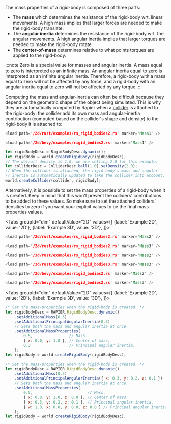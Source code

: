 
The mass properties of a rigid-body is composed of three parts:
- The **mass** which determines the resistance of the rigid-body wrt. linear movements. A high mass implies that
  larger forces are needed to make the rigid-body translate.
- The **angular inertia** determines the resistance of the rigid-body wrt. the angular movements. A high angular
  inertia implies that larger torques are needed to make the rigid-body rotate.
- The **center-of-mass** determines relative to what points torques are applied to the rigid-body.

:::note
Zero is a special value for masses and angular inertia. A mass equal to zero is interpreted as an infinite mass.
An angular inertia equal to zero is interpreted as an infinite angular inertia. Therefore, a rigid-body with a
mass equal to zero will not be affected by any force, and a rigid-body with an angular inertia equal to zero will
not be affected by any torque.
:::

Computing the mass and angular-inertia can often be difficult because they depend on the geometric shape of the
object being simulated. This is why they are automatically computed by Rapier when a [collider](#collider) is
attached to the rigid-body: the collider add its own mass and angular-inertia contribution (computed based on the
collider's shape and density) to the rigid-body it is attached to:

<rapier>

```rust
<load path='/2d/rust/examples/rs_rigid_bodies2.rs' marker='Mass1' />
```

</rapier>

<bevy>

```rust
<load path='/2d/bevy/examples/rigid_bodies2.rs' marker='Mass1' />
```

</bevy>
<js>

```js
let rigidBodyDesc = RigidBodyDesc.dynamic();
let rigidBody = world.createRigidBody(rigidBodyDesc);
// The default density is 1.0, we are setting 2.0 for this example.
let colliderDesc = ColliderDesc.ball(1.0).setDensity(2.0);
// When the collider is attached, the rigid-body's mass and angular
// inertia is automatically updated to take the collider into account.
world.createCollider(collider, rigidBody);
```

</js>

Alternatively, it is possible to set the mass properties of a rigid-body when it is created. Keep in mind that
this won't prevent the colliders' contributions to be added to these values. So make sure to set the attached
colliders' densities to zero if you want your explicit values to be the final mass-properties values.

<rapier>

<Tabs
groupId="dim"
defaultValue="2D"
values={[
{label: 'Example 2D', value: '2D'},
{label: 'Example 3D', value: '3D'},
]}>
<TabItem value="2D">

```rust
<load path='/2d/rust/examples/rs_rigid_bodies2.rs' marker='Mass2' />
```
```rust
<load path='/2d/rust/examples/rs_rigid_bodies2.rs' marker='Mass3' />
```

  </TabItem>
  <TabItem value="3D">

```rust
<load path='/3d/rust/examples/rs_rigid_bodies3.rs' marker='Mass2' />
```
```rust
<load path='/3d/rust/examples/rs_rigid_bodies3.rs' marker='Mass3' />
```

  </TabItem>
</Tabs>

</rapier>
<bevy>

```rust
<load path='/2d/bevy/examples/rigid_bodies2.rs' marker='Mass2' />
```
```rust
<load path='/2d/bevy/examples/rigid_bodies2.rs' marker='Mass3' />
```

</bevy>
<js>

<Tabs
groupId="dim"
defaultValue="2D"
values={[
{label: 'Example 2D', value: '2D'},
{label: 'Example 3D', value: '3D'},
]}>
<TabItem value="2D">

```js
/* Set the mass-properties when the rigid-body is created. */
let rigidBodyDesc = RAPIER.RigidBodyDesc.dynamic()
    .setAdditionalMass(0.5)
    .setAdditionalPrincipalAngularInertia(0.3)
    // Sets both the mass and angular inertia at once.
    .setAdditionalMassProperties(
        0.5,                // Mass.
        { x: 0.0, y: 1.0 }, // Center of mass.
        0.3                 // Principal angular inertia.
    );
let rigidBody = world.createRigidBody(rigidBodyDesc);
```

  </TabItem>
  <TabItem value="3D">

```js
/* Set the mass-properties when the rigid-body is created. */
let rigidBodyDesc = RAPIER.RigidBodyDesc.dynamic()
    .setAdditionalMass(0.5)
    .setAdditionalPrincipalAngularInertia({ x: 0.3, y: 0.2, z: 0.1 })
    // Sets both the mass and angular inertia at once.
    .setAdditionalMassProperties(
        0.5,                        // Mass.
        { x: 0.0, y: 1.0, z: 0.0 }, // Center of mass.
        { x: 0.3, y: 0.2, z: 0.1 }, // Principal angular inertia.
        { w: 1.0, x: 0.0, y: 0.0, z: 0.0 } // Principal angular inertia frame (unit quaternion).
    );
let rigidBody = world.createRigidBody(rigidBodyDesc);
```

  </TabItem>
</Tabs>

</js>
